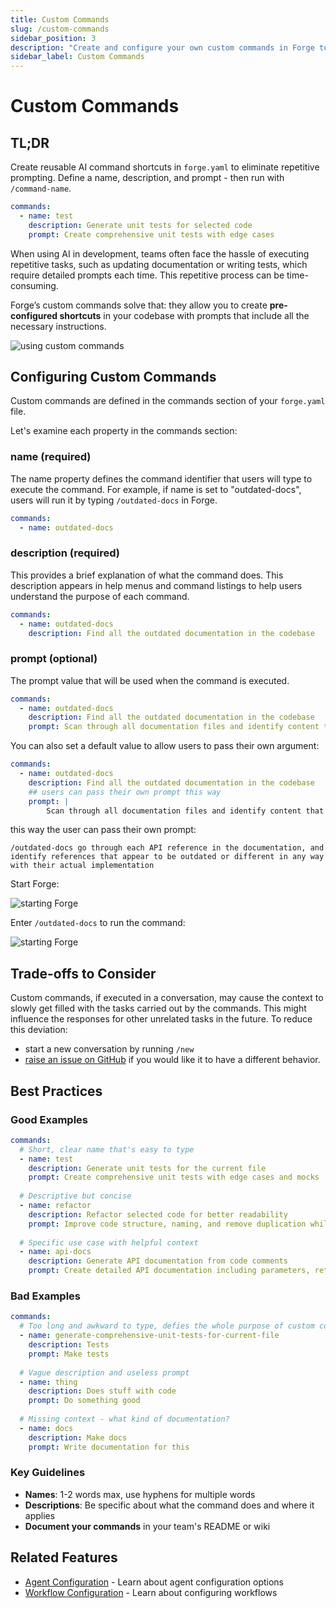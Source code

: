 ```yaml
---
title: Custom Commands
slug: /custom-commands
sidebar_position: 3
description: "Create and configure your own custom commands in Forge to streamline workflows"
sidebar_label: Custom Commands
---
```

# Custom Commands
## TL;DR

Create reusable AI command shortcuts in `forge.yaml` to eliminate repetitive prompting. Define a name, description, and prompt - then run with `/command-name`.

```yaml
commands:
  - name: test
    description: Generate unit tests for selected code
    prompt: Create comprehensive unit tests with edge cases
```

When using AI in development, teams often face the hassle of executing repetitive tasks, such as updating documentation or writing tests, which require detailed prompts each time. This repetitive process can be time-consuming.

Forge’s custom commands solve that: they allow you to create **pre-configured shortcuts** in your codebase with prompts that include all the necessary instructions.

![using custom commands](../static/docs/custom_command_basic.gif)

## Configuring Custom Commands

Custom commands are defined in the commands section of your `forge.yaml` file.

Let's examine each property in the commands section:

### name (required)

The name property defines the command identifier that users will type to execute the command. For example, if name is set to "outdated-docs", users will run it by typing `/outdated-docs` in Forge.

```yaml
commands:
  - name: outdated-docs
```

### description (required)

This provides a brief explanation of what the command does. This description appears in help menus and command listings to help users understand the purpose of each command.

```yaml
commands:
  - name: outdated-docs
    description: Find all the outdated documentation in the codebase
```

### prompt (optional)

The prompt value that will be used when the command is executed.

```yaml
commands:
  - name: outdated-docs
    description: Find all the outdated documentation in the codebase
    prompt: Scan through all documentation files and identify content that appears outdated, references deprecated features, or contains information that conflicts with current implementations.
```

You can also set a default value to allow users to pass their own argument:

```yaml
commands:
  - name: outdated-docs
    description: Find all the outdated documentation in the codebase
    ## users can pass their own prompt this way
    prompt: |
        Scan through all documentation files and identify content that appears outdated, references deprecated features, or contains information that conflicts with current implementations.
```

this way the user can pass their own prompt:
```shell 
/outdated-docs go through each API reference in the documentation, and identify references that appear to be outdated or different in any way with their actual implementation
```

Start Forge:

![starting Forge](../static/docs/start.gif)

Enter `/outdated-docs` to run the command:

![starting Forge](../static/docs/outdated_docs.gif)

## Trade-offs to Consider

Custom commands, if executed in a conversation, may cause the context to slowly get filled with the tasks carried out by the commands. This might influence the responses for other unrelated tasks in the future. To reduce this deviation:
- start a new conversation by running `/new`
- [raise an issue on GitHub](https://github.com/antinomyhq/forge/issues/new) if you would like it to have a different behavior.

## Best Practices

### Good Examples

```yaml
commands:
  # Short, clear name that's easy to type
  - name: test
    description: Generate unit tests for the current file
    prompt: Create comprehensive unit tests with edge cases and mocks
  
  # Descriptive but concise
  - name: refactor
    description: Refactor selected code for better readability
    prompt: Improve code structure, naming, and remove duplication while preserving functionality
  
  # Specific use case with helpful context
  - name: api-docs
    description: Generate API documentation from code comments
    prompt: Create detailed API documentation including parameters, return values, and usage examples
```

### Bad Examples

```yaml
commands:
  # Too long and awkward to type, defies the whole purpose of custom commands
  - name: generate-comprehensive-unit-tests-for-current-file
    description: Tests
    prompt: Make tests
  
  # Vague description and useless prompt
  - name: thing
    description: Does stuff with code
    prompt: Do something good
  
  # Missing context - what kind of documentation?
  - name: docs
    description: Make docs
    prompt: Write documentation for this
```

### Key Guidelines

- **Names**: 1-2 words max, use hyphens for multiple words
- **Descriptions**: Be specific about what the command does and where it applies
- **Document your commands** in your team's README or wiki

## Related Features

- [Agent Configuration](../agent-configuration) - Learn about agent configuration options
- [Workflow Configuration](../workflow-config) - Learn about configuring workflows